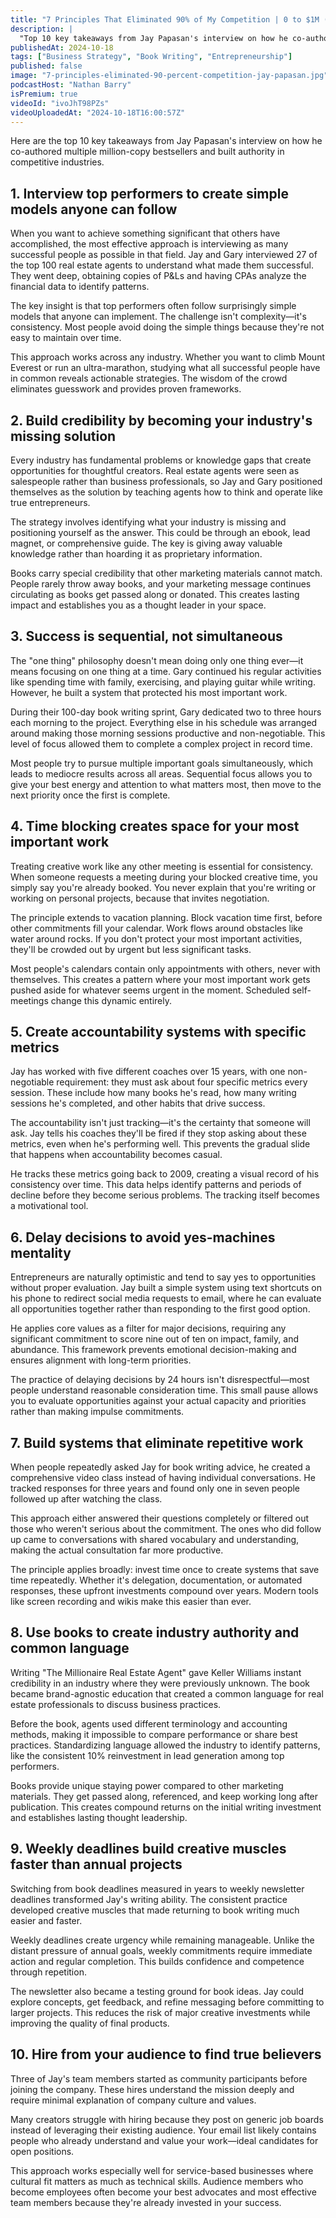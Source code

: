 ```yaml
---
title: "7 Principles That Eliminated 90% of My Competition | 0 to $1M (Jay Papasan)"
description: |
  "Top 10 key takeaways from Jay Papasan's interview on how he co-authored multiple million-copy bestsellers and built authority in competitive industries."
publishedAt: 2024-10-18
tags: ["Business Strategy", "Book Writing", "Entrepreneurship"]
published: false
image: "7-principles-eliminated-90-percent-competition-jay-papasan.jpg"
podcastHost: "Nathan Barry"
isPremium: true
videoId: "ivoJhT98PZs"
videoUploadedAt: "2024-10-18T16:00:57Z"
---
```



<PodcastSummaryPageLayout frontmatter={frontmatter}>
Here are the top 10 key takeaways from Jay Papasan's interview on how he co-authored multiple million-copy bestsellers and built authority in competitive industries.

## 1. Interview top performers to create simple models anyone can follow

When you want to achieve something significant that others have accomplished, the most effective approach is interviewing as many successful people as possible in that field. Jay and Gary interviewed 27 of the top 100 real estate agents to understand what made them successful. They went deep, obtaining copies of P&Ls and having CPAs analyze the financial data to identify patterns.

The key insight is that top performers often follow surprisingly simple models that anyone can implement. The challenge isn't complexity—it's consistency. Most people avoid doing the simple things because they're not easy to maintain over time.

This approach works across any industry. Whether you want to climb Mount Everest or run an ultra-marathon, studying what all successful people have in common reveals actionable strategies. The wisdom of the crowd eliminates guesswork and provides proven frameworks.

## 2. Build credibility by becoming your industry's missing solution

Every industry has fundamental problems or knowledge gaps that create opportunities for thoughtful creators. Real estate agents were seen as salespeople rather than business professionals, so Jay and Gary positioned themselves as the solution by teaching agents how to think and operate like true entrepreneurs.

The strategy involves identifying what your industry is missing and positioning yourself as the answer. This could be through an ebook, lead magnet, or comprehensive guide. The key is giving away valuable knowledge rather than hoarding it as proprietary information.

Books carry special credibility that other marketing materials cannot match. People rarely throw away books, and your marketing message continues circulating as books get passed along or donated. This creates lasting impact and establishes you as a thought leader in your space.

## 3. Success is sequential, not simultaneous

The "one thing" philosophy doesn't mean doing only one thing ever—it means focusing on one thing at a time. Gary continued his regular activities like spending time with family, exercising, and playing guitar while writing. However, he built a system that protected his most important work.

During their 100-day book writing sprint, Gary dedicated two to three hours each morning to the project. Everything else in his schedule was arranged around making those morning sessions productive and non-negotiable. This level of focus allowed them to complete a complex project in record time.

Most people try to pursue multiple important goals simultaneously, which leads to mediocre results across all areas. Sequential focus allows you to give your best energy and attention to what matters most, then move to the next priority once the first is complete.

## 4. Time blocking creates space for your most important work

Treating creative work like any other meeting is essential for consistency. When someone requests a meeting during your blocked creative time, you simply say you're already booked. You never explain that you're writing or working on personal projects, because that invites negotiation.

The principle extends to vacation planning. Block vacation time first, before other commitments fill your calendar. Work flows around obstacles like water around rocks. If you don't protect your most important activities, they'll be crowded out by urgent but less significant tasks.

Most people's calendars contain only appointments with others, never with themselves. This creates a pattern where your most important work gets pushed aside for whatever seems urgent in the moment. Scheduled self-meetings change this dynamic entirely.

## 5. Create accountability systems with specific metrics

Jay has worked with five different coaches over 15 years, with one non-negotiable requirement: they must ask about four specific metrics every session. These include how many books he's read, how many writing sessions he's completed, and other habits that drive success.

The accountability isn't just tracking—it's the certainty that someone will ask. Jay tells his coaches they'll be fired if they stop asking about these metrics, even when he's performing well. This prevents the gradual slide that happens when accountability becomes casual.

He tracks these metrics going back to 2009, creating a visual record of his consistency over time. This data helps identify patterns and periods of decline before they become serious problems. The tracking itself becomes a motivational tool.

## 6. Delay decisions to avoid yes-machines mentality

Entrepreneurs are naturally optimistic and tend to say yes to opportunities without proper evaluation. Jay built a simple system using text shortcuts on his phone to redirect social media requests to email, where he can evaluate all opportunities together rather than responding to the first good option.

He applies core values as a filter for major decisions, requiring any significant commitment to score nine out of ten on impact, family, and abundance. This framework prevents emotional decision-making and ensures alignment with long-term priorities.

The practice of delaying decisions by 24 hours isn't disrespectful—most people understand reasonable consideration time. This small pause allows you to evaluate opportunities against your actual capacity and priorities rather than making impulse commitments.

## 7. Build systems that eliminate repetitive work

When people repeatedly asked Jay for book writing advice, he created a comprehensive video class instead of having individual conversations. He tracked responses for three years and found only one in seven people followed up after watching the class.

This approach either answered their questions completely or filtered out those who weren't serious about the commitment. The ones who did follow up came to conversations with shared vocabulary and understanding, making the actual consultation far more productive.

The principle applies broadly: invest time once to create systems that save time repeatedly. Whether it's delegation, documentation, or automated responses, these upfront investments compound over years. Modern tools like screen recording and wikis make this easier than ever.

## 8. Use books to create industry authority and common language

Writing "The Millionaire Real Estate Agent" gave Keller Williams instant credibility in an industry where they were previously unknown. The book became brand-agnostic education that created a common language for real estate professionals to discuss business practices.

Before the book, agents used different terminology and accounting methods, making it impossible to compare performance or share best practices. Standardizing language allowed the industry to identify patterns, like the consistent 10% reinvestment in lead generation among top performers.

Books provide unique staying power compared to other marketing materials. They get passed along, referenced, and keep working long after publication. This creates compound returns on the initial writing investment and establishes lasting thought leadership.

## 9. Weekly deadlines build creative muscles faster than annual projects

Switching from book deadlines measured in years to weekly newsletter deadlines transformed Jay's writing ability. The consistent practice developed creative muscles that made returning to book writing much easier and faster.

Weekly deadlines create urgency while remaining manageable. Unlike the distant pressure of annual goals, weekly commitments require immediate action and regular completion. This builds confidence and competence through repetition.

The newsletter also became a testing ground for book ideas. Jay could explore concepts, get feedback, and refine messaging before committing to larger projects. This reduces the risk of major creative investments while improving the quality of final products.

## 10. Hire from your audience to find true believers

Three of Jay's team members started as community participants before joining the company. These hires understand the mission deeply and require minimal explanation of company culture and values.

Many creators struggle with hiring because they post on generic job boards instead of leveraging their existing audience. Your email list likely contains people who already understand and value your work—ideal candidates for open positions.

This approach works especially well for service-based businesses where cultural fit matters as much as technical skills. Audience members who become employees often become your best advocates and most effective team members because they're already invested in your success.

</PodcastSummaryPageLayout>
